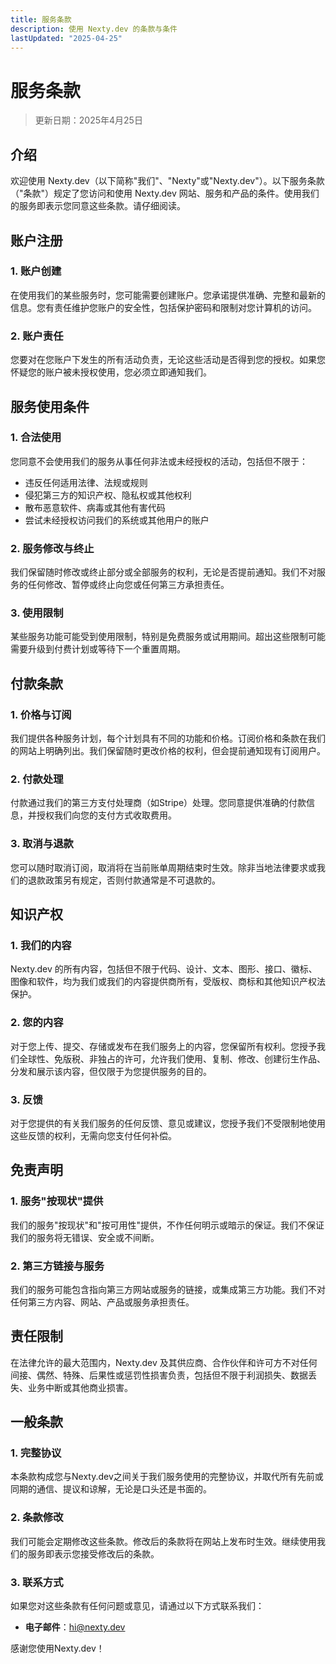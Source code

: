 ```yaml
---
title: 服务条款
description: 使用 Nexty.dev 的条款与条件
lastUpdated: "2025-04-25"
---
```


# 服务条款

> 更新日期：2025年4月25日

## 介绍

欢迎使用 Nexty.dev（以下简称"我们"、"Nexty"或"Nexty.dev"）。以下服务条款（"条款"）规定了您访问和使用 Nexty.dev 网站、服务和产品的条件。使用我们的服务即表示您同意这些条款。请仔细阅读。

## 账户注册

### 1. 账户创建

在使用我们的某些服务时，您可能需要创建账户。您承诺提供准确、完整和最新的信息。您有责任维护您账户的安全性，包括保护密码和限制对您计算机的访问。

### 2. 账户责任

您要对在您账户下发生的所有活动负责，无论这些活动是否得到您的授权。如果您怀疑您的账户被未授权使用，您必须立即通知我们。

## 服务使用条件

### 1. 合法使用

您同意不会使用我们的服务从事任何非法或未经授权的活动，包括但不限于：

- 违反任何适用法律、法规或规则
- 侵犯第三方的知识产权、隐私权或其他权利
- 散布恶意软件、病毒或其他有害代码
- 尝试未经授权访问我们的系统或其他用户的账户

### 2. 服务修改与终止

我们保留随时修改或终止部分或全部服务的权利，无论是否提前通知。我们不对服务的任何修改、暂停或终止向您或任何第三方承担责任。

### 3. 使用限制

某些服务功能可能受到使用限制，特别是免费服务或试用期间。超出这些限制可能需要升级到付费计划或等待下一个重置周期。

## 付款条款

### 1. 价格与订阅

我们提供各种服务计划，每个计划具有不同的功能和价格。订阅价格和条款在我们的网站上明确列出。我们保留随时更改价格的权利，但会提前通知现有订阅用户。

### 2. 付款处理

付款通过我们的第三方支付处理商（如Stripe）处理。您同意提供准确的付款信息，并授权我们向您的支付方式收取费用。

### 3. 取消与退款

您可以随时取消订阅，取消将在当前账单周期结束时生效。除非当地法律要求或我们的退款政策另有规定，否则付款通常是不可退款的。

## 知识产权

### 1. 我们的内容

Nexty.dev 的所有内容，包括但不限于代码、设计、文本、图形、接口、徽标、图像和软件，均为我们或我们的内容提供商所有，受版权、商标和其他知识产权法保护。

### 2. 您的内容

对于您上传、提交、存储或发布在我们服务上的内容，您保留所有权利。您授予我们全球性、免版税、非独占的许可，允许我们使用、复制、修改、创建衍生作品、分发和展示该内容，但仅限于为您提供服务的目的。

### 3. 反馈

对于您提供的有关我们服务的任何反馈、意见或建议，您授予我们不受限制地使用这些反馈的权利，无需向您支付任何补偿。

## 免责声明

### 1. 服务"按现状"提供

我们的服务"按现状"和"按可用性"提供，不作任何明示或暗示的保证。我们不保证我们的服务将无错误、安全或不间断。

### 2. 第三方链接与服务

我们的服务可能包含指向第三方网站或服务的链接，或集成第三方功能。我们不对任何第三方内容、网站、产品或服务承担责任。

## 责任限制

在法律允许的最大范围内，Nexty.dev 及其供应商、合作伙伴和许可方不对任何间接、偶然、特殊、后果性或惩罚性损害负责，包括但不限于利润损失、数据丢失、业务中断或其他商业损害。

## 一般条款

### 1. 完整协议

本条款构成您与Nexty.dev之间关于我们服务使用的完整协议，并取代所有先前或同期的通信、提议和谅解，无论是口头还是书面的。

### 2. 条款修改

我们可能会定期修改这些条款。修改后的条款将在网站上发布时生效。继续使用我们的服务即表示您接受修改后的条款。

### 3. 联系方式

如果您对这些条款有任何问题或意见，请通过以下方式联系我们：

- **电子邮件**：hi@nexty.dev

感谢您使用Nexty.dev！